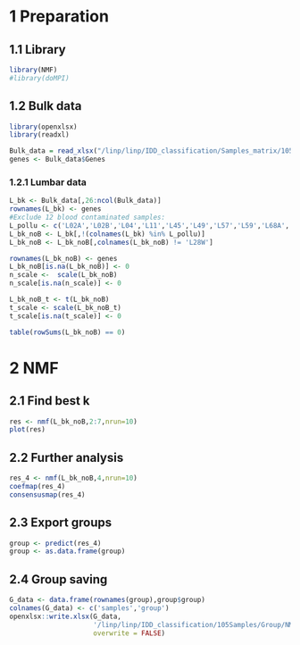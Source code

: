 # 1 Preparation
## 1.1 Library
```r
library(NMF)
#library(doMPI) 
```
## 1.2 Bulk data
```r
library(openxlsx)
library(readxl)

Bulk_data = read_xlsx("/linp/linp/IDD_classification/Samples_matrix/105samples.xlsx")
genes <- Bulk_data$Genes
```

### 1.2.1 Lumbar data
```r
L_bk <- Bulk_data[,26:ncol(Bulk_data)]
rownames(L_bk) <- genes
#Exclude 12 blood contaminated samples:
L_pollu <- c('L02A','L02B','L04','L11','L45','L49','L57','L59','L68A','L68B','L73B','L77') 
L_bk_noB <- L_bk[,!(colnames(L_bk) %in% L_pollu)]
L_bk_noB <- L_bk_noB[,colnames(L_bk_noB) != 'L28W']

rownames(L_bk_noB) <- genes
L_bk_noB[is.na(L_bk_noB)] <- 0
n_scale <-  scale(L_bk_noB)
n_scale[is.na(n_scale)] <- 0

L_bk_noB_t <- t(L_bk_noB)
t_scale <- scale(L_bk_noB_t)
t_scale[is.na(t_scale)] <- 0

table(rowSums(L_bk_noB) == 0)
```

# 2 NMF
## 2.1 Find best k
```r
res <- nmf(L_bk_noB,2:7,nrun=10)
plot(res)
```
## 2.2 Further analysis
```r
res_4 <- nmf(L_bk_noB,4,nrun=10)
coefmap(res_4)
consensusmap(res_4)
```
## 2.3 Export groups
```r
group <- predict(res_4)
group <- as.data.frame(group)
```

## 2.4 Group saving
```r
G_data <- data.frame(rownames(group),group$group)
colnames(G_data) <- c('samples','group')
openxlsx::write.xlsx(G_data,
                     '/linp/linp/IDD_classification/105Samples/Group/NMF_group.xlsx',
                     overwrite = FALSE)
```
